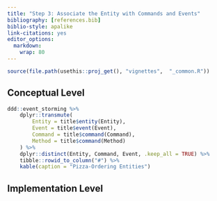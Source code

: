 ---
title: "Step 3: Associate the Entity with Commands and Events"
bibliography: [references.bib]
biblio-style: apalike
link-citations: yes
editor_options: 
  markdown: 
    wrap: 80
---

```{r, include = FALSE}
source(file.path(usethis::proj_get(), "vignettes",  "_common.R"))
```

## Conceptual Level

```{r domain-entity-table}
ddd::event_storming %>% 
    dplyr::transmute(
        Entity = title$entity(Entity), 
        Event = title$event(Event),
        Command = title$command(Command),
        Method = title$command(Method)
    ) %>% 
    dplyr::distinct(Entity, Command, Event, .keep_all = TRUE) %>% 
    tibble::rowid_to_column("#") %>% 
    kable(caption = "Pizza-Ordering Entities")
```

## Implementation Level

```{r code=read_snippet("pizza-domain-entity"), eval=FALSE, echo=TRUE}
```
